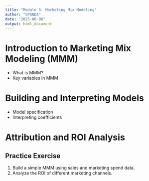 ```yaml
---
title: "Module 5: Marketing Mix Modeling"
author: "SPANDA"
date: "2025-06-06"
output: html_document
---
```


# Introduction to Marketing Mix Modeling (MMM)

- What is MMM?
- Key variables in MMM

# Building and Interpreting Models

- Model specification
- Interpreting coefficients

# Attribution and ROI Analysis

## Practice Exercise

1. Build a simple MMM using sales and marketing spend data.
2. Analyze the ROI of different marketing channels.
